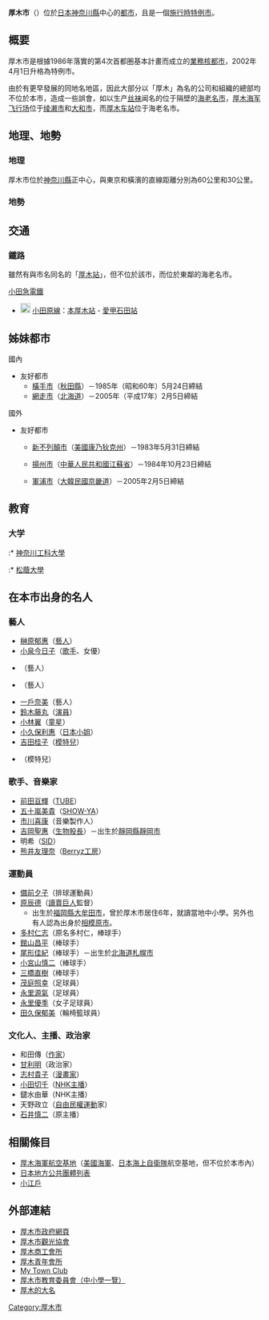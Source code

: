 {{日本都市
|自治體名=厚木市
|圖像=[[File:Iiyama_Kannon.jpg|240px]]
|圖像說明=[[長谷寺_(厚木市)|長谷寺]]（[[坂東三十三箇所|坂東三十三箇所]]第6號）
| 類型       = 施行時特例市
|市章=[[File:神奈川県厚木市市章.svg|100px]]
|日文原名=厚木市
|平假名=あつぎし
|羅馬字拼音=Atsugi-shi
|都道府縣=神奈川縣
|支廳=
|編號=14212-3
|面積=93.84
|邊界未定=
|人口=223,813
|統計時間=2021年10月1日
|自治體=[[伊勢原市|伊勢原市]]、[[海老名市|海老名市]]、[[相模原市|相模原市]]、[[座間市|座間市]]、[[秦野市|秦野市]]、[[平塚市|平塚市]]、[[愛川町|愛川町]]、[[寒川町|寒川町]]、[[清川村|清川村]]
|樹=[[楓鳥|楓鳥]]、[[爪槭|爪槭]]
|花=[[皋月杜鵑|皋月杜鵑]]
|其他象徵物=市日
|其他象徵=2月1日
|市長=小林常良
|郵遞區號=243-8511
|所在地=厚木市中町三丁目17番17號<br><center>[[File:Atsugi_City_Hall.jpg|250px]]</center>
|電話號碼=46-223-1511
|外部連結=http://www.city.atsugi.kanagawa.jp
|地圖=[[File:Atsugi_in_Kanagawa_Prefecture.png|250px]]
|註記=人口：[http://www2.city.atsugi.kanagawa.jp/shoukai/toukei/jinkou/index.html 厚木市官方網頁]
|}}

'''厚木市'''（{{jpn|j=厚木市|hg=あつぎし|rm=Atsugi shi|f=y}}）位於[[日本|日本]][[神奈川縣|神奈川縣]]中心的[[都市|都市]]，且是一個[[施行時特例市|施行時特例市]]。

== 概要 ==
厚木市是根據1986年落實的第4次首都圏基本計畫而成立的[[業務核都市|業務核都市]]，2002年4月1日升格為特例市。

由於有更早發展的同地名地區，因此大部分以「厚木」為名的公司和組織的總部均不位於本市，造成一些誤會，如以生产[[丝袜|丝袜]]闻名的{{tsl|ja|アツギ|厚木株式会社}}位于隔壁的[[海老名市|海老名市]]，[[厚木海军飞行场|厚木海军飞行场]]位于[[绫濑市|绫濑市]]和[[大和市|大和市]]，而[[厚木站|厚木车站]]位于海老名市。

== 地理、地勢 ==
=== 地理 ===
厚木市位於[[神奈川縣|神奈川縣]]正中心，與東京和橫濱的直線距離分別為60公里和30公里。
=== 地勢 ===
== 交通 ==
=== 鐵路 ===
雖然有與市名同名的「[[厚木站|厚木站]]」，但不位於該市，而位於東鄰的海老名市。

; [[小田急電鐵|小田急電鐵]]
* [[File:Odakyu_odawara_logo.svg|20px]] [[小田原線|小田原線]]：[[本厚木站|本厚木站]] - [[愛甲石田站|愛甲石田站]]

== 姊妹都市 ==
; 國內
* 友好都市
** [[橫手市|橫手市]]（[[秋田縣|秋田縣]]）－1985年（昭和60年）5月24日締結
** [[網走市|網走市]]（[[北海道|北海道]]）－2005年（平成17年）2月5日締結
; 國外
* 友好都市
** {{Flagicon|USA}} [[新不列顛_(康乃狄克州)|新不列顛市]]（[[美國|美國]][[康乃狄克州|康乃狄克州]]）－1983年5月31日締結
** {{Flagicon|PRC}} [[揚州市|揚州市]]（[[中華人民共和國|中華人民共和國]][[江蘇省|江蘇省]]）－1984年10月23日締結
** {{Flagicon|KOR}} [[軍浦市|軍浦市]]（[[大韓民國|大韓民國]][[京畿道|京畿道]]）－2005年2月5日締結

== 教育 ==
=== 大学 ===
:* [[神奈川工科大學|神奈川工科大學]]
:* [[松蔭大學|松蔭大學]]

== 在本市出身的名人 ==
=== 藝人 ===
* [[榊原郁惠|榊原郁惠]]（[[藝人|藝人]]） 
* [[小泉今日子|小泉今日子]]（[[歌手|歌手]]、女優）
* {{lang|ja|瀬能あづさ}}（藝人）
* {{lang|ja|五味岡たまき}}（藝人）
* [[一戶奈美|一戶奈美]]（藝人）
* [[鈴木藤丸|鈴木藤丸]]（[[演員|演員]]）
* [[小林翼|小林翼]]（[[童星|童星]]）
* [[小久保利惠|小久保利惠]]（[[日本小姐|日本小姐]]）
* [[吉田桂子|吉田桂子]]（[[模特兒|模特兒]]）
* {{lang|ja|阿部まりな}}（模特兒）

=== 歌手、音樂家 ===
* [[前田亘輝|前田亘輝]]（[[TUBE|TUBE]]） 
* [[五十嵐美貴|五十嵐美貴]]（[[SHOW-YA|SHOW-YA]]）
* [[市川喜康|市川喜康]]（音樂製作人）
* [[吉岡聖惠|吉岡聖惠]]（[[生物股長|生物股長]]）－出生於[[靜岡縣|靜岡縣]][[靜岡市|靜岡市]]
* 明希（[[SID|SID]]）
* [[熊井友理奈|熊井友理奈]]（[[Berryz工房|Berryz工房]]）

=== 運動員 ===
* [[備前夕子|備前夕子]]（排球運動員）
* [[原辰德|原辰德]]（[[讀賣巨人|讀賣巨人]]監督）
** 出生於[[福岡縣|福岡縣]][[大牟田市|大牟田市]]，曾於厚木市居住6年，就讀當地中小學。另外也有人認為出身於[[相模原市|相模原市]]。
* [[多村仁志|多村仁志]]（原名多村仁，棒球手）
* [[館山昌平|館山昌平]]（棒球手）
* [[尾形佳紀|尾形佳紀]]（棒球手）－出生於[[北海道|北海道]][[札幌市|札幌市]]
* [[小宮山慎二|小宮山慎二]]（棒球手）
* [[三橋直樹|三橋直樹]]（棒球手）
* [[茂庭照幸|茂庭照幸]]（足球員）
* [[永里源氣|永里源氣]]（足球員）
* [[永里優季|永里優季]]（女子足球員）
* [[田久保郁美|田久保郁美]]（輪椅籃球員）

=== 文化人、主播、政治家 ===
* 和田傳（[[作家|作家]]）
* [[甘利明|甘利明]]（政治家）
* [[志村貴子|志村貴子]]（[[漫畫家|漫畫家]]）
* [[小田切千|小田切千]]（[[日本放送協會|NHK]][[新聞主播|主播]]）
* 鑓水由華（NHK主播）
* 天野政立（[[自由民權運動|自由民權運動]]家）
* [[石井慎二|石井慎二]]（原主播）

== 相關條目 ==
{{commonscat|Atsugi, Kanagawa}}
* [[厚木海軍航空基地|厚木海軍航空基地]]（[[美國海軍|美國海軍]]、[[日本海上自衛隊|日本海上自衛隊]]航空基地，但不位於本市內）
* [[日本地方公共團體列表|日本地方公共團體列表]]
* [[小江戶|小江戶]]

== 外部連結 ==
* [http://www.city.atsugi.kanagawa.jp/ 厚木市政府網頁]{{Wayback|url=http://www.city.atsugi.kanagawa.jp/ |date=20170915074842 }}
* [http://www.atsugi-kankou.jp/ 厚木市觀光協會] {{Wayback|url=http://www.atsugi-kankou.jp/ |date=20210116203644 }}
* [http://www.atsugicci.or.jp/ 厚木商工會所] {{Wayback|url=http://www.atsugicci.or.jp/ |date=20201130083259 }}
* [http://www.atsugi-jc.com/ 厚木青年會所] {{Wayback|url=http://www.atsugi-jc.com/ |date=20201221113535 }}
* [https://web.archive.org/web/20090727082546/http://www.mytownclub.com/ My Town Club]
* [http://www.edu.city.atsugi.kanagawa.jp/ 厚木市教育委員會（中小學一覽）] {{Wayback|url=http://www.edu.city.atsugi.kanagawa.jp/ |date=20200920195259 }}
* [http://www.kawara-ban.com/daimyou.html 厚木的大名] {{Wayback|url=http://www.kawara-ban.com/daimyou.html |date=20201118015753 }}

{{神奈川縣}}
{{日本特例市}}

<!--- {{Authority control}}
[[category:厚木市|category:厚木市]]-->

[[Category:厚木市|Category:厚木市]]